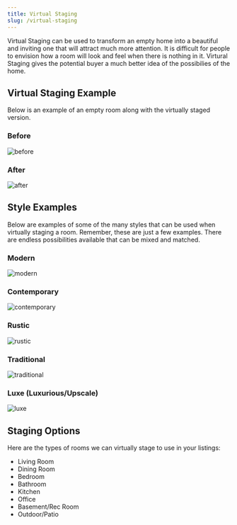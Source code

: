 ```yaml
---
title: Virtual Staging
slug: /virtual-staging
---
```


Virtual Staging can be used to transform an empty home into a beautiful and inviting one that will attract much more attention. It is difficult for people to envision how a room will look and feel when there is nothing in it. Virtural Staging gives the potential buyer a much better idea of the possibilies of the home.

## Virtual Staging Example

Below is an example of an empty room along with the virtually staged version.

### Before

![before](../assets/virtual_staging/D85_2373_mls.jpg)

### After

![after](../assets/virtual_staging/D85_2373_LivingRm_VS.jpg)

## Style Examples

Below are examples of some of the many styles that can be used when virtually staging a room. Remember, these are just a few examples. There are endless possibilities available that can be mixed and matched.

### Modern

![modern](../assets/virtual_staging/lamis_lr.jpg)

### Contemporary

![contemporary](../assets/virtual_staging/haven.jpg)

### Rustic

![rustic](../assets/virtual_staging/cascade.jpg)

### Traditional

![traditional](../assets/virtual_staging/madison.jpg)

### Luxe (Luxurious/Upscale)

![luxe](../assets/virtual_staging/argyle.jpg)

## Staging Options

Here are the types of rooms we can virtually stage to use in your listings:

- Living Room
- Dining Room
- Bedroom
- Bathroom
- Kitchen
- Office
- Basement/Rec Room
- Outdoor/Patio

